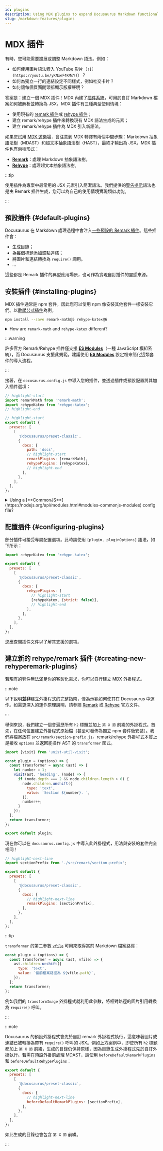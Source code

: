 ```yaml
---
id: plugins
description: Using MDX plugins to expand Docusaurus Markdown functionalities
slug: /markdown-features/plugins
---
```


# MDX 插件

有時，您可能需要擴展或調整 Markdown 語法。例如：

- 如何使用圖片語法嵌入 YouTube 影片（`![](https://youtu.be/yKNxeF4KMsY)`）？
- 如何為獨立一行的連結設定不同樣式，例如社交卡片？
- 如何讓每個頁面開頭都顯示版權聲明？

答案是：建立一個 MDX 插件！MDX 內建了[插件系統](https://mdxjs.com/advanced/plugins/)，可用於自訂 Markdown 檔案如何被解析並轉換為 JSX。MDX 插件有三種典型使用情境：

- 使用現有的 [remark 插件](https://github.com/remarkjs/remark/blob/main/doc/plugins.md#list-of-plugins)或 [rehype 插件](https://github.com/rehypejs/rehype/blob/main/doc/plugins.md#list-of-plugins)；
- 建立 remark/rehype 插件來轉換現有 MDX 語法生成的元素；
- 建立 remark/rehype 插件為 MDX 引入新語法。

如果您試用 [MDX 遊樂場](https://mdxjs.com/playground/)，會注意到 MDX 轉譯有兩個中間步驟：Markdown 抽象語法樹（MDAST）和超文本抽象語法樹（HAST），最終才輸出為 JSX。MDX 插件也有兩種形式：

- **[Remark](https://github.com/remarkjs/remark/)**：處理 Markdown 抽象語法樹。
- **[Rehype](https://github.com/rehypejs/rehype/)**：處理超文本抽象語法樹。

:::tip

使用插件為專案中最常用的 JSX 元素引入簡潔語法。我們提供的[警告提示](./markdown-features-admonitions.mdx)語法也是由 Remark 插件生成，您可以為自己的使用情境實現類似功能。

:::

## 預設插件 {#default-plugins}

Docusaurus 在 Markdown 處理過程中會注入[一些預設的 Remark 插件](https://github.com/facebook/docusaurus/tree/main/packages/docusaurus-mdx-loader/src/remark)。這些插件會：

- 生成目錄；
- 為每個標題添加錨點連結；
- 將圖片和連結轉換為 `require()` 調用。
- …

這些都是 Remark 插件的典型應用場景，也可作為實現自訂插件的靈感來源。

## 安裝插件 {#installing-plugins}

MDX 插件通常是 npm 套件，因此您可以使用 npm 像安裝其他套件一樣安裝它們。以[數學公式插件](./markdown-features-math-equations.mdx)為例。

```bash npm2yarn
npm install --save remark-math@5 rehype-katex@6
```

<details>
  <summary>How are <code>remark-math</code> and <code>rehype-katex</code> different?</summary>

In case you are wondering how Remark and Rehype are different, here is a good example. `remark-math` operates on the Markdown AST, where it sees text like `$...$`, and all it does is transform that to the JSX `<span class="math math-inline">...</span>` without doing too much with the content. This decouples the extraction of math formulae from their rendering, which means you can swap $\KaTeX$ out with other math renderers, like MathJax (with [`rehype-mathjax`](https://github.com/remarkjs/remark-math/tree/main/packages/rehype-mathjax)), just by replacing the Rehype plugin.

Next, the `rehype-katex` operates on the Hypertext AST where everything has been converted to HTML-like tags already. It traverses all the elements with `math` class and uses $\KaTeX$ to parse and render the content to actual HTML.

</details>

:::warning

許多官方 Remark/Rehype 插件僅支援 [**ES Modules**](https://gist.github.com/sindresorhus/a39789f98801d908bbc7ff3ecc99d99c)（一種 JavaScript 模組系統），而 Docusaurus 支援此規範。建議使用 [**ES Modules**](https://flaviocopes.com/es-modules/) 設定檔來簡化這類套件的導入流程。

:::

接著，在 `docusaurus.config.js` 中導入您的插件，並透過插件或預設配置將其加入插件選項：

```js title="docusaurus.config.js"
// highlight-start
import remarkMath from 'remark-math';
import rehypeKatex from 'rehype-katex';
// highlight-end

// highlight-start
export default {
  presets: [
    [
      '@docusaurus/preset-classic',
      {
        docs: {
          path: 'docs',
          // highlight-start
          remarkPlugins: [remarkMath],
          rehypePlugins: [rehypeKatex],
          // highlight-end
        },
      },
    ],
  ],
};
```

<details>
  <summary>Using a [**CommonJS**](https://nodejs.org/api/modules.html#modules-commonjs-modules) config file?</summary>

If you decide to use a CommonJS config file, it is possible to load those ES module plugins thanks to dynamic imports and an async config creator function:

```js title="docusaurus.config.js"
// highlight-start
module.exports = async function createConfigAsync() {
  // highlight-end
  return {
    presets: [
      [
        '@docusaurus/preset-classic',
        {
          docs: {
            path: 'docs',
            // highlight-start
            remarkPlugins: [(await import('remark-math')).default],
            rehypePlugins: [(await import('rehype-katex')).default],
            // highlight-end
          },
        },
      ],
    ],
  };
};
```

</details>

## 配置插件 {#configuring-plugins}

部分插件可接受專屬配置選項。此時請使用 `[plugin, pluginOptions]` 語法，如下所示：

```js title="docusaurus.config.js"
import rehypeKatex from 'rehype-katex';

export default {
  presets: [
    [
      '@docusaurus/preset-classic',
      {
        docs: {
          rehypePlugins: [
            // highlight-start
            [rehypeKatex, {strict: false}],
            // highlight-end
          ],
        },
      },
    ],
  ],
};
```

您應查閱插件文件以了解其支援的選項。

## 建立新的 rehype/remark 插件 {#creating-new-rehyperemark-plugins}

若現有的套件無法滿足你的客製化需求，你可以自行建立 MDX 外掛程式。

:::note

以下說明**並非**建立外掛程式的完整指南，僅為示範如何使其在 Docusaurus 中運作。如需更深入的運作原理說明，請參閱 [Remark](https://github.com/remarkjs/remark/blob/main/doc/plugins.md#create-plugins) 或 [Rehype](https://github.com/rehypejs/rehype/blob/main/doc/plugins.md#create-plugins) 官方文件。

:::

舉例來說，我們建立一個會遍歷所有 `h2` 標題並加上 `第 X 節` 前綴的外掛程式。首先，在任何位置建立外掛程式原始檔（甚至可發佈為獨立 npm 套件後安裝）。我們將檔案放在 `src/remark/section-prefix.js`。remark/rehype 外掛程式本質上是接收 `options` 並返回能操作 AST 的 `transformer` 函式。

```js "src/remark/section-prefix.js"
import {visit} from 'unist-util-visit';

const plugin = (options) => {
  const transformer = async (ast) => {
    let number = 1;
    visit(ast, 'heading', (node) => {
      if (node.depth === 2 && node.children.length > 0) {
        node.children.unshift({
          type: 'text',
          value: `Section ${number}. `,
        });
        number++;
      }
    });
  };
  return transformer;
};

export default plugin;
```

現在你可以在 `docusaurus.config.js` 中導入此外掛程式，用法與安裝的套件完全相同！

```js title="docusaurus.config.js"
// highlight-next-line
import sectionPrefix from './src/remark/section-prefix';

export default {
  presets: [
    [
      '@docusaurus/preset-classic',
      {
        docs: {
          // highlight-next-line
          remarkPlugins: [sectionPrefix],
        },
      },
    ],
  ],
};
```

:::tip

`transformer` 的第二參數 [`vfile`](https://github.com/vfile/vfile) 可用來取得當前 Markdown 檔案路徑：

```js
const plugin = (options) => {
  const transformer = async (ast, vfile) => {
    ast.children.unshift({
      type: 'text',
      value: `當前檔案路徑為 ${vfile.path}`,
    });
  };
  return transformer;
};
```

例如我們的 `transformImage` 外掛程式就利用此參數，將相對路徑的圖片引用轉換為 `require()` 呼叫。

:::

:::note

Docusaurus 的預設外掛程式會先於自訂 remark 外掛程式執行，這意味著圖片或連結已被轉換為帶有 `require()` 呼叫的 JSX。例如上方案例中，即使所有 `h2` 標題都加上 `第 X 節` 前綴，生成的目錄仍保持原樣，因為目錄生成外掛程式先於自訂外掛執行。若需在預設外掛前處理 MDAST，請使用 `beforeDefaultRemarkPlugins` 和 `beforeDefaultRehypePlugins`：

```js title="docusaurus.config.js"
export default {
  presets: [
    [
      '@docusaurus/preset-classic',
      {
        docs: {
          // highlight-next-line
          beforeDefaultRemarkPlugins: [sectionPrefix],
        },
      },
    ],
  ],
};
```

如此生成的目錄也會包含 `第 X 節` 前綴。

:::